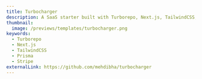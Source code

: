---
title: Turbocharger
description: A SaaS starter built with Turborepo, Next.js, TailwindCSS, Prisma, and Stripe.
thumbnail: 
  image: /previews/templates/turbocharger.png
keywords: 
  - Turborepo 
  - Next.js
  - TailwindCSS
  - Prisma
  - Stripe
externalLink: https://github.com/mehdibha/turbocharger
---
